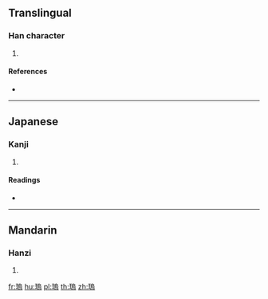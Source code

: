 {{character info/new}}
==Translingual==

===Han character===
{{Han char|rn=96|rad=玉|as=10|sn=14|four=|canj=MGHRF}}

# {{defn|Han|sort=玉10}}

====References====
* {{Han ref|kx=0739.040|dkj=21152|dj=1149.110|hdz=21131.020|uh=7466|ud=29798}}

----

==Japanese==

===Kanji===
{{ja-kanji|grade=|rs=玉10}}

# {{defn|lang=ja|sort=玉10}}

====Readings====
* {{ja-readings|on=[[お]] (o), [[う]] (u)|kun=|nanori=}}

----

==Mandarin==

===Hanzi===
{{cmn-hanzi|pin=[[wǔ]] ([[wu3]]), [[wū]] ([[wu1]])|wg=wu<sup>3</sup>, wu<sup>1</sup>}}

# {{defn|lang=cmn|sort=玉10}}

[[fr:瑦]]
[[hu:瑦]]
[[pl:瑦]]
[[th:瑦]]
[[zh:瑦]]